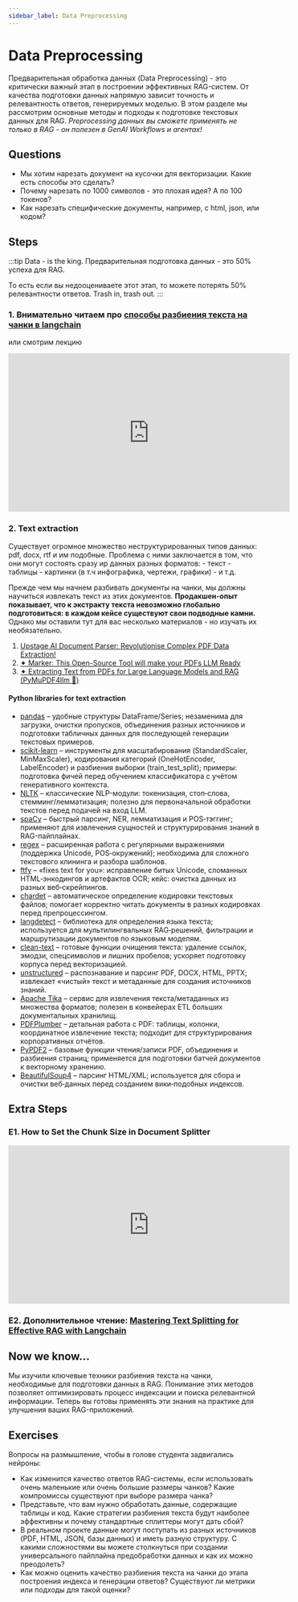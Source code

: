 ```yaml
---
sidebar_label: Data Preprocessing
---
```


# Data Preprocessing

Предварительная обработка данных (Data Preprocessing) - это критически важный этап в построении эффективных RAG-систем. От качества подготовки данных напрямую зависит точность и релевантность ответов, генерируемых моделью. В этом разделе мы рассмотрим основные методы и подходы к подготовке текстовых данных для RAG. *Preprocessing данных вы сможете применять не только в RAG - он полезен в GenAI Workflows и агентах!*

## Questions

- Мы хотим нарезать документ на кусочки для векторизации. Какие есть способы это сделать?
- Почему нарезать по 1000 символов - это плохая идея? А по 100 токенов?
- Как нарезать специфические документы, например, с html, json, или кодом?

## Steps

:::tip
Data - is the king. Предварительная подготовка данных - это 50% успеха для RAG.

То есть если вы недооцениваете этот этап, то можете потерять 50% релевантности ответов. Trash in, trash out.
:::

### 1. Внимательно читаем про [способы разбиения текста на чанки в langchain](https://python.langchain.com/docs/concepts/text_splitters/)

или смотрим лекцию

<iframe width="560" height="315" src="https://www.youtube.com/embed/8OJC21T2SL4?si=IUYSuEf_9IwziIJA" title="YouTube video player" frameborder="0" allow="accelerometer; autoplay; clipboard-write; encrypted-media; gyroscope; picture-in-picture; web-share" referrerpolicy="strict-origin-when-cross-origin" allowfullscreen></iframe>

### 2. Text extraction

Существует огромное множество неструктурированных типов данных: pdf, docx, rtf и им подобные. Проблема с ними заключается в том, что они могут состоять сразу ир данных разных форматов:
    - текст
    - таблицы
    - картинки (в т.ч инфографика, чертежи, графики)
    - и т.д.

Прежде чем мы начнем разбивать документы на чанки, мы должны научиться извлекать текст из этих документов. **Продакшен-опыт показывает, что к экстракту текста невозможно глобально подготовиться: в каждом кейсе существуют свои подводные камни.** Однако мы оставили тут для вас несколько материалов - но изучать их необязательно.

1. [Upstage AI Document Parser: Revolutionise Complex PDF Data Extraction!](https://youtu.be/Y2gXmCM3NMw?si=AhszbLJ23aUzdcJC)
2. [✦ Marker: This Open-Source Tool will make your PDFs LLM Ready](https://youtu.be/Y2gXmCM3NMw?si=AhszbLJ23aUzdcJC)
3. [✦ Extracting Text from PDFs for Large Language Models and RAG (PyMuPDF4llm 💚)](https://youtu.be/qjQNerPVrHg?si=EIibIR6mqoO1ZER3)

#### Python libraries for text extraction

- [pandas](https://pandas.pydata.org/) – удобные структуры DataFrame/Series; незаменима для загрузки, очистки пропусков, объединения разных источников и подготовки табличных данных для последующей генерации текстовых примеров.  
- [scikit-learn](https://scikit-learn.org/) – инструменты для масштабирования (StandardScaler, MinMaxScaler), кодирования категорий (OneHotEncoder, LabelEncoder) и разбиения выборки (train_test_split); примеры: подготовка фичей перед обучением классификатора с учётом генеративного контекста.  
- [NLTK](https://www.nltk.org/) – классические NLP-модули: токенизация, стоп‑слова, стемминг/лемматизация; полезно для первоначальной обработки текстов перед подачей на вход LLM.  
- [spaCy](https://spacy.io/) – быстрый парсинг, NER, лемматизация и POS‑тэггинг; применяют для извлечения сущностей и структурирования знаний в RAG-пайплайнах.  
- [regex](https://pypi.org/project/regex/) – расширенная работа с регулярными выражениями (поддержка Unicode, POS‑окружений); необходима для сложного текстового клининга и разбора шаблонов.  
- [ftfy](https://ftfy.readthedocs.io/) – «fixes text for you»: исправление битых Unicode, сломанных HTML‑энкодингов и артефактов OCR; кейс: очистка данных из разных веб‑скрейпингов.  
- [chardet](https://pypi.org/project/chardet/) – автоматическое определение кодировки текстовых файлов; помогает корректно читать документы в разных кодировках перед препроцессингом.  
- [langdetect](https://pypi.org/project/langdetect/) – библиотека для определения языка текста; используется для мультилингвальных RAG‑решений, фильтрации и маршрутизации документов по языковым моделям.  
- [clean-text](https://pypi.org/project/clean-text/) – готовые функции очищения текста: удаление ссылок, эмодзи, спецсимволов и лишних пробелов; ускоряет подготовку корпусa перед векторизацией.  
- [unstructured](https://github.com/Unstructured-IO/unstructured) – распознавание и парсинг PDF, DOCX, HTML, PPTX; извлекает «чистый» текст и метаданные для создания источников знаний.  
- [Apache Tika](https://github.com/chrismattmann/tika-python) – сервис для извлечения текста/метаданных из множества форматов; полезен в конвейерах ETL больших документальных хранилищ.  
- [PDFPlumber](https://github.com/jsvine/pdfplumber) – детальная работа с PDF: таблицы, колонки, координатное извлечение текста; подходит для структурирования корпоративных отчётов.  
- [PyPDF2](https://pypi.org/project/PyPDF2/) – базовые функции чтения/записи PDF, объединения и разбиения страниц; применяется для подготовки батчей документов к векторному хранению.  
- [BeautifulSoup4](https://www.crummy.com/software/BeautifulSoup/) – парсинг HTML/XML; используется для сбора и очистки веб‑данных перед созданием вики‑подобных индексов.  


## Extra Steps

### E1. How to Set the Chunk Size in Document Splitter

<iframe width="560" height="315" src="https://www.youtube.com/embed/1bbDH3kyf9I?si=ITdTrQvmFabqffiO" title="YouTube video player" frameborder="0" allow="accelerometer; autoplay; clipboard-write; encrypted-media; gyroscope; picture-in-picture; web-share" referrerpolicy="strict-origin-when-cross-origin" allowfullscreen></iframe>

### E2. Дополнительное чтение: [Mastering Text Splitting for Effective RAG with Langchain](https://hidevscommunity.substack.com/p/mastering-text-splitting-for-effective)

## Now we know...

Мы изучили ключевые техники разбиения текста на чанки, необходимые для подготовки данных в RAG. Понимание этих методов позволяет оптимизировать процесс индексации и поиска релевантной информации. Теперь вы готовы применять эти знания на практике для улучшения ваших RAG-приложений.

## Exercises

Вопросы на размышление, чтобы в голове студента задвигались нейроны:

*   Как изменится качество ответов RAG-системы, если использовать очень маленькие или очень большие размеры чанков? Какие компромиссы существуют при выборе размера чанка?
*   Представьте, что вам нужно обработать данные, содержащие таблицы и код. Какие стратегии разбиения текста будут наиболее эффективны и почему стандартные сплиттеры могут дать сбой?
*   В реальном проекте данные могут поступать из разных источников (PDF, HTML, JSON, базы данных) и иметь разную структуру. С какими сложностями вы можете столкнуться при создании универсального пайплайна предобработки данных и как их можно преодолеть?
*   Как можно оценить качество разбиения текста на чанки до этапа построения индекса и генерации ответов? Существуют ли метрики или подходы для такой оценки?




